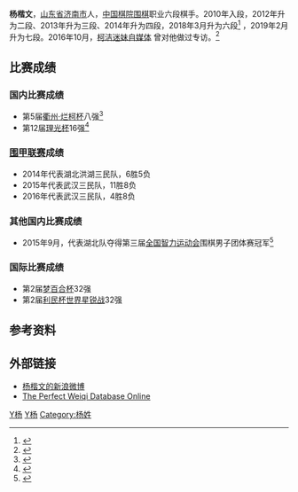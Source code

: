 {{Infobox Go player
| image = 
| 全名 = 杨楷文
| 英文名 = Kevin
| 生於 = {{birth date and age|1997|1|28}}
| 出生地 = {{CHN}}[[山东省|山东省]][[济南市|济南市]]
| 国籍 = {{PRC}}
| 師從 = 
| 學生 = 
| 入段 = 2010年
| 段位 = 七段
| 所屬 = [[中国棋院|中国棋院]]
}}
'''杨楷文'''{{BD|1997年|1月28日|catIdx=Y杨}}，[[山东省|山东省]][[济南市|济南市]]人，[[中国棋院|中国棋院]][[围棋|围棋]]职业六段棋手。2010年入段，2012年升为二段、2013年升为三段、2014年升为四段，2018年3月升为六段<ref name="2018年3月升段公告">{{cite news|author1=陈楠|title=2018年3月中国围棋协会职业棋手升段公告|url=http://www.qipai.org.cn/news-65566.html|agency=中国棋牌网|date=2018年4月5日|access-date=2018年5月25日|archive-url=https://web.archive.org/web/20180525133736/http://www.qipai.org.cn/news-65566.html|archive-date=2018年5月25日|dead-url=yes}}</ref>
，2019年2月升为七段。2016年10月，[http://www.weibo.com/u/5893697857?is_all=1 柯洁迷妹自媒体] {{Wayback|url=http://www.weibo.com/u/5893697857?is_all=1 |date=20170305003132 }}曾对他做过专访。<ref>{{Cite web |url=http://www.weibo.com/ttarticle/p/show?id=2309404034589659141933 |title=棋手群像之杨楷文：豁达乐观的风中少年 |access-date=2016-10-29 |archive-date=2017-03-05 |archive-url=https://web.archive.org/web/20170305003142/http://www.weibo.com/ttarticle/p/show?id=2309404034589659141933 |dead-url=no }}</ref>

==比赛成绩==
===国内比赛成绩===
*第5届[[衢州·烂柯杯|衢州·烂柯杯]]八强<ref>{{cite news|title=第五届衢州烂柯杯8强赛：时越邱峻等挺进半决赛|url=http://www.qipai.org.cn/news-37036.html|access-date=2017-10-29|archive-url=https://web.archive.org/web/20171029173203/http://www.qipai.org.cn/news-37036.html|archive-date=2017-10-29|dead-url=yes}}</ref>
*第12届[[理光杯|理光杯]]16强<ref>{{cite news|title=理光杯16强赛古力孔杰出局 谢赫险胜陈耀烨(谱)|url=http://sports.sina.com.cn/go/2012-01-12/16065906046.shtml|accessdate=2017-10-29|archive-date=2017-10-29|archive-url=https://web.archive.org/web/20171029173247/http://sports.sina.com.cn/go/2012-01-12/16065906046.shtml|dead-url=no}}</ref>

===[[围甲联赛|围甲联赛]]成绩===
*2014年代表湖北洪湖三民队，6胜5负
*2015年代表武汉三民队，11胜8负
*2016年代表武汉三民队，4胜8负

===其他国内比赛成绩===
*2015年9月，代表湖北队夺得第三届[[全国智力运动会|全国智力运动会]]围棋男子团体赛冠军<ref>{{Cite web |url=http://sports.sina.com.cn/go/2015-09-22/doc-ifxhytwr2284884.shtml |title=檀啸：夺冠靠队友下得好 杨楷文：奖金高是动力 |access-date=2016-10-25 |archive-date=2019-09-03 |archive-url=https://web.archive.org/web/20190903041836/http://sports.sina.com.cn/go/2015-09-22/doc-ifxhytwr2284884.shtml |dead-url=no }}</ref>

===国际比赛成绩===
*第2届[[梦百合杯|梦百合杯]]32强 
*第2届[[利民杯世界围棋星锐最强战|利民杯世界星锐战]]32强

==参考资料==
{{Reflist}}

==外部链接==
*[https://weibo.com/u/1865971950 杨楷文的新浪微博]
*[http://www.bingoweiqi.com/pwdo/players.php?name_cn=%D1%EE%20%20%BF%AC%CE%C4 The Perfect Weiqi Database Online] {{Wayback|url=http://www.bingoweiqi.com/pwdo/players.php?name_cn=%D1%EE%20%20%BF%AC%CE%C4 |date=20190830114158 }}

[[Category:中国围棋棋手|Y杨]]
[[Category:中国棋院围棋棋手|Y杨]]
[[Category:杨姓|Category:杨姓]]